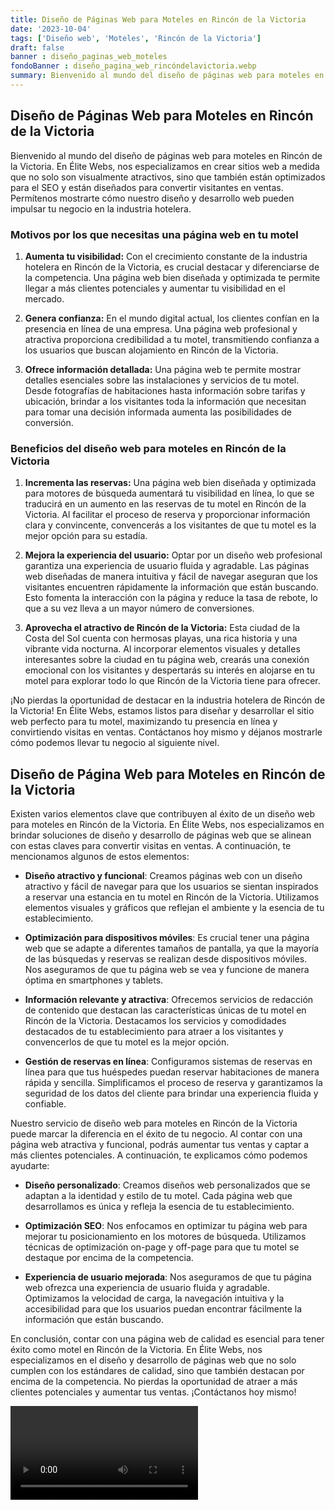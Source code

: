 ```yaml
---
title: Diseño de Páginas Web para Moteles en Rincón de la Victoria
date: '2023-10-04'
tags: ['Diseño web', 'Moteles', 'Rincón de la Victoria']
draft: false
banner : diseño_paginas_web_moteles
fondoBanner : diseño_pagina_web_rincóndelavictoria.webp
summary: Bienvenido al mundo del diseño de páginas web para moteles en Rincón de la Victoria. En Élite Webs, nos especializamos en crear sitios web a medida que no solo son visualmente atractivos, sino que también están optimizados para el SEO y están diseñados para convertir visitantes en ventas. Permítenos mostrarte cómo nuestro diseño y desarrollo web pueden impulsar tu negocio en la industria hotelera.
---
```


## Diseño de Páginas Web para Moteles en Rincón de la Victoria

Bienvenido al mundo del diseño de páginas web para moteles en Rincón de la Victoria. En Élite Webs, nos especializamos en crear sitios web a medida que no solo son visualmente atractivos, sino que también están optimizados para el SEO y están diseñados para convertir visitantes en ventas. Permítenos mostrarte cómo nuestro diseño y desarrollo web pueden impulsar tu negocio en la industria hotelera.

### Motivos por los que necesitas una página web en tu motel

1. **Aumenta tu visibilidad:** Con el crecimiento constante de la industria hotelera en Rincón de la Victoria, es crucial destacar y diferenciarse de la competencia. Una página web bien diseñada y optimizada te permite llegar a más clientes potenciales y aumentar tu visibilidad en el mercado.

2. **Genera confianza:** En el mundo digital actual, los clientes confían en la presencia en línea de una empresa. Una página web profesional y atractiva proporciona credibilidad a tu motel, transmitiendo confianza a los usuarios que buscan alojamiento en Rincón de la Victoria.

3. **Ofrece información detallada:** Una página web te permite mostrar detalles esenciales sobre las instalaciones y servicios de tu motel. Desde fotografías de habitaciones hasta información sobre tarifas y ubicación, brindar a los visitantes toda la información que necesitan para tomar una decisión informada aumenta las posibilidades de conversión.

### Beneficios del diseño web para moteles en Rincón de la Victoria

1. **Incrementa las reservas:** Una página web bien diseñada y optimizada para motores de búsqueda aumentará tu visibilidad en línea, lo que se traducirá en un aumento en las reservas de tu motel en Rincón de la Victoria. Al facilitar el proceso de reserva y proporcionar información clara y convincente, convencerás a los visitantes de que tu motel es la mejor opción para su estadía.

2. **Mejora la experiencia del usuario:** Optar por un diseño web profesional garantiza una experiencia de usuario fluida y agradable. Las páginas web diseñadas de manera intuitiva y fácil de navegar aseguran que los visitantes encuentren rápidamente la información que están buscando. Esto fomenta la interacción con la página y reduce la tasa de rebote, lo que a su vez lleva a un mayor número de conversiones.

3. **Aprovecha el atractivo de Rincón de la Victoria:** Esta ciudad de la Costa del Sol cuenta con hermosas playas, una rica historia y una vibrante vida nocturna. Al incorporar elementos visuales y detalles interesantes sobre la ciudad en tu página web, crearás una conexión emocional con los visitantes y despertarás su interés en alojarse en tu motel para explorar todo lo que Rincón de la Victoria tiene para ofrecer.

¡No pierdas la oportunidad de destacar en la industria hotelera de Rincón de la Victoria! En Élite Webs, estamos listos para diseñar y desarrollar el sitio web perfecto para tu motel, maximizando tu presencia en línea y convirtiendo visitas en ventas. Contáctanos hoy mismo y déjanos mostrarle cómo podemos llevar tu negocio al siguiente nivel.

<GifSeo />

<Cta />

## Diseño de Página Web para Moteles en Rincón de la Victoria

Existen varios elementos clave que contribuyen al éxito de un diseño web para moteles en Rincón de la Victoria. En Élite Webs, nos especializamos en brindar soluciones de diseño y desarrollo de páginas web que se alinean con estas claves para convertir visitas en ventas. A continuación, te mencionamos algunos de estos elementos:

- **Diseño atractivo y funcional**: Creamos páginas web con un diseño atractivo y fácil de navegar para que los usuarios se sientan inspirados a reservar una estancia en tu motel en Rincón de la Victoria. Utilizamos elementos visuales y gráficos que reflejan el ambiente y la esencia de tu establecimiento.

- **Optimización para dispositivos móviles**: Es crucial tener una página web que se adapte a diferentes tamaños de pantalla, ya que la mayoría de las búsquedas y reservas se realizan desde dispositivos móviles. Nos aseguramos de que tu página web se vea y funcione de manera óptima en smartphones y tablets.

- **Información relevante y atractiva**: Ofrecemos servicios de redacción de contenido que destacan las características únicas de tu motel en Rincón de la Victoria. Destacamos los servicios y comodidades destacados de tu establecimiento para atraer a los visitantes y convencerlos de que tu motel es la mejor opción.

- **Gestión de reservas en línea**: Configuramos sistemas de reservas en línea para que tus huéspedes puedan reservar habitaciones de manera rápida y sencilla. Simplificamos el proceso de reserva y garantizamos la seguridad de los datos del cliente para brindar una experiencia fluida y confiable.

Nuestro servicio de diseño web para moteles en Rincón de la Victoria puede marcar la diferencia en el éxito de tu negocio. Al contar con una página web atractiva y funcional, podrás aumentar tus ventas y captar a más clientes potenciales. A continuación, te explicamos cómo podemos ayudarte:

- **Diseño personalizado**: Creamos diseños web personalizados que se adaptan a la identidad y estilo de tu motel. Cada página web que desarrollamos es única y refleja la esencia de tu establecimiento.

- **Optimización SEO**: Nos enfocamos en optimizar tu página web para mejorar tu posicionamiento en los motores de búsqueda. Utilizamos técnicas de optimización on-page y off-page para que tu motel se destaque por encima de la competencia.

- **Experiencia de usuario mejorada**: Nos aseguramos de que tu página web ofrezca una experiencia de usuario fluida y agradable. Optimizamos la velocidad de carga, la navegación intuitiva y la accesibilidad para que los usuarios puedan encontrar fácilmente la información que están buscando.

En conclusión, contar con una página web de calidad es esencial para tener éxito como motel en Rincón de la Victoria. En Élite Webs, nos especializamos en el diseño y desarrollo de páginas web que no solo cumplen con los estándares de calidad, sino que también destacan por encima de la competencia. No pierdas la oportunidad de atraer a más clientes potenciales y aumentar tus ventas. ¡Contáctanos hoy mismo!

<Video />

<CtaBot job='Moteles' city='Rincón de la Victoria'/>

<Gmaps query='Rincón de la Victoria+españa+maps' />